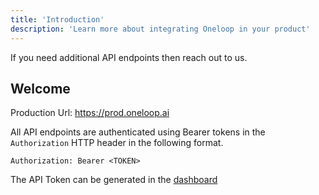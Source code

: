 ```yaml
---
title: 'Introduction'
description: 'Learn more about integrating Oneloop in your product'
---
```


<Note>
  If you need additional API endpoints then reach out to us.
</Note>

## Welcome

Production Url: https://prod.oneloop.ai

All API endpoints are authenticated using Bearer tokens in the `Authorization` HTTP header in the following format.

```
Authorization: Bearer <TOKEN>
```

The API Token can be generated in the [dashboard](https://dashboard.oneloop.ai)